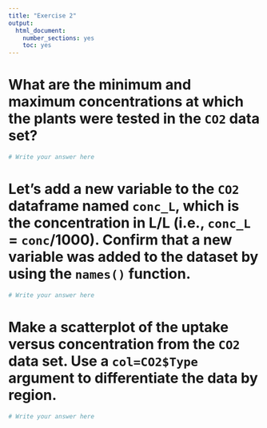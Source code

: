 ```yaml
---
title: "Exercise 2"
output:
  html_document:
    number_sections: yes
    toc: yes
---
```

# What are the minimum and maximum concentrations at which the plants were tested in the `CO2` data set?
```r
# Write your answer here
```

# Let's add a new variable to the `CO2` dataframe named `conc_L`, which is the concentration in L/L (i.e., `conc_L` = `conc`/1000). Confirm that a new variable was added to the dataset by using the `names()` function.
```r
# Write your answer here
```

# Make a scatterplot of the uptake versus concentration from the `CO2` data set. Use a `col=CO2$Type` argument to differentiate the data by region. 

```r
# Write your answer here
```